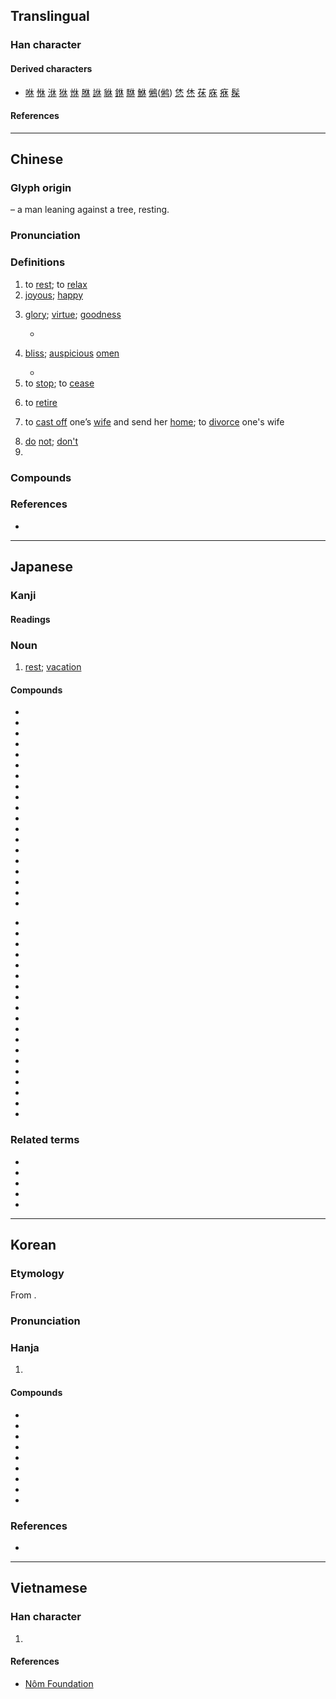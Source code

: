 {{also|体}}
{{character info}}
{{character info|㊡}}
==Translingual==
{{stroke order|strokes=6}}

===Han character===
{{Han char|rn=9|rad=人|as=04|sn=6|four=24290|canj=OD|ids=⿰亻木}}

====Derived characters====
* [[咻]] [[恘]] [[㳜]] [[㹯]] [[烌]] [[䏫]] [[䛙]] [[貅]] [[銝]] [[䮌]] [[鮴]] [[鵂]]([[鸺]]) [[恷]] [[烋]] [[茠]] [[庥]] [[㾋]] [[髹]]

====References====
{{Han ref|kx=0096.020|dkj=00440|dj=0203.020|hdz=10117.180|uh=4F11}}

----

==Chinese==
{{zh-forms}}

===Glyph origin===
{{Han etym}}
{{Han compound|人|t1=man|木|t2=tree|ls=ic}} – a man leaning against a tree, resting.

===Pronunciation===
{{zh-pron
|m=xiū
|m-s=
|dg=щю1
|c=jau1
|c-t=
|g=xiu1
|h=pfs=hiû;gd=hiu1
|j=xiou1
|mb=hiú
|md=hiĕu
|mn=hiu
|mn-t=hiun1/hiu1
|w=1xieu
|x=xiou1
|mc=y
|oc=y
|ma=
|cat=v,a,intj,pn,n
}}

===Definitions===
{{zh-hanzi}}

# to [[rest]]; to [[relax]]
# [[joyous]]; [[happy]]
#: {{zh-x|休戚與共|to share joys and sorrows; to be '''happy''' and sorrowful together}}
# {{lb|zh|archaic|literary}} [[glory]]; [[virtue]]; [[goodness]] {{gloss|what is worthy of [[praise]] and [[celebration]]}}
#* {{zh-x|虎 拜 稽{qǐ}首，對 揚 ^王 休。|{{w|召穆公|Hu|lang=zh}} bowed with his head to the ground,<br>And in response displayed the '''goodness''' of the King.|ref=Shijing}}
# {{lb|zh|archaic|literary}} [[bliss]]; [[auspicious]] [[omen]]
#* {{zh-x|此 三 子 者，皆 布衣 之 士 也；懷 怒 未 發，休 祲 降{jiàng} 於 天，與 臣 而 將{jiāng} 四 矣。|All of those three worthy men were heroes among humble commoners who, having not even released their wrath, saw '''omens auspicious''' to their heroic deeds and ruinous to their opponents dispatched by Heaven. Now, with me, there is about to be a fourth.|ref=Zhanguoce}}
# to [[stop]]; to [[cease]]
#: {{zh-x|喋喋不休|to talk endlessly}}
# to [[retire]]
# {{lb|zh|historical}} to [[cast off]] one’s [[wife]] and send her [[home]]; to [[divorce]] one's wife
# [[do]] [[not]]; [[don't]]
# {{surname|zh}}

===Compounds===
{{zh-der|休息|不休|不眠不休|不肯干休|不能自休|中休|乞休|休休|休假|休克|休兵|休刊|休命|休咎|休士頓市|休妻|休嫌|休學|休屠|休崙湖|休市|休徵|休怪|休息室|休想|休憩|休戚|休戚相關|休戚與共|休戰|休提|休明|休暇|休書|休會|休業|休業式|休歇|休止|休止符|休沐|休火山|休烈|休牛放馬|休牛散馬|休牛歸馬|休眠|休眠期|休眠火山|休管|休耕|休職|休致|休診|休閒|休閒活動|休離|休養|休養生息|何休|便休|公休|介休|刺刺不休|勒休|同休共戚|呶呶不休|善罷干休|善罷甘休|喋喋不休|天休|奪休|官休|干休|意休不休|按甲休兵|旬休|更休|棘棘不休|欲語還休|欲說還休|歸休|無了無休|無疆之休|無盡無休|燠休|甘休|病休|皮日休|萬事皆休|紹休聖緒|絮絮不休|罷休|耶律休哥|至死方休|與國同休|與民休息|解甲休兵|解甲休士|討休|話休絮煩|誓不甘休|貫休|買休|買休賣休|輪休|退休|退休金|長休告|長休飯|雖休勿休|離休|風休冰解|休漁期|西合休|榮休}}

===References===
* {{thcwd|2059}}

----

==Japanese==
{{ja-see-also|休する}}

===Kanji===
{{ja-kanji|grade=1|rs=人04}}

====Readings====
{{ja-readings
|goon=く
|kanon=きゅう<きう
|kun=やす-まる, やす-む, やす-める, いこ-う<いこ-ふ, や-む
|nanori=やすみ
}}

===Noun===
{{ja-noun|きゅう}}

# [[rest]]; [[vacation]]

====Compounds====
{{der-top|Compounds containing {{lang|ja|休}}}}
* {{ja-r|休%意|きゅう%い|[[peace]], [[tranquility]]}}
* {{ja-r|休%演|きゅう%えん|[[suspending]] [[performance]]}}
* {{ja-r|休%暇|きゅう%か|[[holiday]], [[day off]]}}
* {{ja-r|休%火%山|きゅう%か%ざん|[[dormant]] [[volcano]]}}
* {{ja-r|休%会|きゅう%かい|[[adjournment]], [[recess]]}}
* {{ja-r|休%学|きゅう%がく|[[suspension]] of [[studies]]}}
* {{ja-r|休%刊|きゅう%かん|[[suspension]] of [[publication]]}}
* {{ja-r|休%閑|きゅう%かん|[[fallowing]]}}
* {{ja-r|休%館|きゅう%かん|[[library]] or [[museum]] [[closure]]}}
* {{ja-r|休%漁|きゅう%りょう|[[suspension]] of [[fishing]]}}
* {{ja-r|休%業|きゅう%ぎょう|[[business]] [[closure]]}}
* {{ja-r|休%憩|きゅう%けい|[[rest]]}}
* {{ja-r|休%校|きゅう%こう|[[school]] [[closure]]}}
* {{ja-r|休%耕|きゅう%こう|[[lying]] [[fallow]]}}
* {{ja-r|休%航|きゅう%こう|[[suspension]] of [[sailing]]}}
* {{ja-r|休%講|きゅう%こう|[[canceled]] [[lecture]]}}
* {{ja-r|休%載|きゅう%さい|[[suspension]] [[of]] [[publication]]}}
* {{ja-r|休%止|きゅう%し|[[pause]]}}
* {{ja-r|休%祥|きゅう%しょう|[[good]] [[omen]]}}
{{mid2}}
* {{ja-r|休%場|きゅう%じょう|[[theater]] [[closure]], [[stage]] [[absence]]}}
* {{ja-r|休%職|きゅう%しょく|[[suspension]] from [[office]]}}
* {{ja-r|休%心|きゅう%しん|[[rest assured]]}}
* {{ja-r|休%診|きゅう%しん|[[temporary]] [[closing]] [[of]] [[doctor]]'s [[office]]}}
* {{ja-r|休%錘|きゅう%すい|[[suspension]] [[of]] [[fabric]] [[factory]] [[operations]]}}
* {{ja-r|休%戚|きゅう%せき|[[joy]] and [[sorrow]]}}
* {{ja-r|休%戦|きゅう%せん|[[truce]], [[armistice]]}}
* {{ja-r|休%息|きゅう%そく|[[rest]], [[relaxation]]}}
* {{ja-r|足%休|あし%やすめ|[[resting]] [[feet]]}}
* {{ja-r|休%怠|きゅう%たい|[[laziness]]}}
* {{ja-r|休%廷|きゅう%てい|[[court]] [[recess]]}}
* {{ja-r|休%転|きゅう%てん|[[suspension]] [[of]] [[operations]]}}
* {{ja-r|休%電|きゅう%でん|[[electricity]] [[outage]]}}
* {{ja-r|休%日|きゅう%じつ|[[holiday]], [[day off]]}}
* {{ja-r|休%泊%所|きゅう%はく%じょ|[[resting]] [[place]]}}
* {{ja-r|休%符|きゅう%ふ|[[rest]] (in music)}}
* {{ja-r|休%眠|きゅう%みん|[[idle]]}}
* {{ja-r|休%養|きゅう%よう|[[rest]]}}
* {{ja-r|運%休|うん%きゅう}}
{{der-bottom}}

===Related terms===
* {{l|ja|休ませる}}
* {{l|ja|休まる}}
* {{l|ja|休み}}
* {{l|ja|休める}}
* {{l|ja|休らう}}

----

==Korean==

===Etymology===
From {{der|ko|ltc|-}} {{ltc-l|休}}.

{{collapse|
* {{hanja-dongguk|휴ᇢ|hyuw}}
* {{hanja-sinjeung|휴|hyu}}
|Historical readings
|bg=#FFFFFF}}

===Pronunciation===
{{ko-hanja-pron|휴}}

===Hanja===
{{ko-hanja-search}}
{{ko-hanja|쉬다|쉴|휴}}

# {{hanja form of|휴|[[rest]]; [[relax]]}}

====Compounds====
{{der-top3|Compounds}}
* {{ko-l|휴면|休眠}}
* {{ko-l|휴전|休戰}}
* {{ko-l|휴가|[[leave]]; [[vacation]]|休暇}}
* {{ko-l|휴식|[[rest]]; [[break]]|休息}}
* {{ko-l|휴일|[[holiday]]|休日}}
* {{ko-l|휴지|[[waste paper]]; [[tissue]]|休紙}}
* {{ko-l|연휴|[[holiday]]s|連休}}
* {{ko-l|휴업|temporary [[business]] [[closure]]|休業}}
* {{ko-l|휴게실|[[lounge]]|休憩室}}
{{der-bottom}}

===References===
* {{R:hanjadoc|181}}

----

==Vietnamese==

===Han character===
{{vi-readings|reading=[[hưu]]|rs=人04}}

# {{rfdef|vi|sort=人04}}

====References====
* [http://nomfoundation.org/common/nom_details.php?codepoint=4f11 Nôm Foundation]